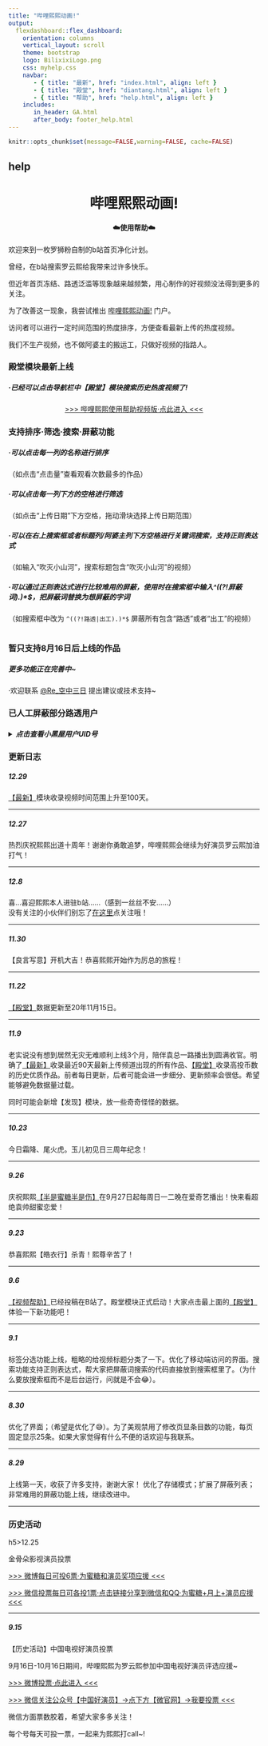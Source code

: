 ```yaml
---
title: "哔哩熙熙动画!"
output: 
  flexdashboard::flex_dashboard:
    orientation: columns
    vertical_layout: scroll
    theme: bootstrap
    logo: BilixixiLogo.png
    css: myhelp.css
    navbar:
       - { title: "最新", href: "index.html", align: left }
       - { title: "殿堂", href: "diantang.html", align: left }
       - { title: "帮助", href: "help.html", align: left }
    includes:
       in_header: GA.html
       after_body: footer_help.html
---
```


```r
knitr::opts_chunk$set(message=FALSE,warning=FALSE, cache=FALSE)
```




help {data-width=650}
-----------------------------------------------------------------------

<center>

<h1> 哔哩熙熙动画!</h1>
<h4>☁️使用帮助☁️</h4>

</center>

<div class="opening">

欢迎来到一枚罗狮粉自制的b站首页净化计划。

曾经，在b站搜索罗云熙给我带来过许多快乐。

但近年首页冻结、路透泛滥等现象越来越频繁，用心制作的好视频没法得到更多的关注。

为了改善这一现象，我尝试推出 [哔哩熙熙动画!](index.html) 门户。

访问者可以进行一定时间范围的热度排序，方便查看最新上传的热度视频。

我们不生产视频，也不做阿婆主的搬运工，只做好视频的指路人。



</div>

<a class="anchor" name="event"></a>


<!-- ### 限时活动·金骨朵影视演员投票 -->

<!-- <h5>即日起，哔哩熙熙为罗云熙参加金骨朵影视演员评选应援~</h5> -->

<!-- <center> -->

<!-- <a href='http://t.cn/AidCpSPZ' target='_blank' style="color:#B200B2;">\>\>\> 微博每日可投6票·为蜜糖和演员奖项应援 \<\<\<</a> -->

<!-- <a title='微信没法点击跳转，要自己搜索公众号哦！' tag='m' href='http://t.cn/EUCXefI' style="color:#B200B2;">\>\>\> 微信投票每日可各投1票·点击链接分享到微信和QQ·为蜜糖+月上+演员应援 \<\<\<</a> -->

<!-- </center> -->

<!-- 一起来为熙熙打call，期待云熙未来更多好作品! -->



### 殿堂模块最新上线

<h5>·已经可以点击导航栏中【殿堂】模块搜索历史热度视频了! </h5>

<center>

<a href='https://www.bilibili.com/video/BV1W54y1v7H7' target='_blank'>\>\>\> 哔哩熙熙使用帮助视频版·点此进入 \<\<\<</a>

</center>



### 支持排序·筛选·搜索·屏蔽功能

<h5>·可以点击每一列的名称进行排序 </h5>

（如点击“点击量”查看观看次数最多的作品）

<h5>·可以点击每一列下方的空格进行筛选</h5>

（如点击“上传日期”下方空格，拖动滑块选择上传日期范围）

<h5>·可以在右上搜索框或者标题列/阿婆主列下方空格进行关键词搜索，支持正则表达式</h5>

（如输入“吹灭小山河”，搜索标题包含“吹灭小山河”的视频）  

<h5>·可以通过正则表达式进行比较难用的屏蔽，使用时在搜索框中输入^((?!屏蔽词).)*$，把屏蔽词替换为想屏蔽的字词</h5>

（如搜索框中改为 `^((?!路透|出工).)*$` 屏蔽所有包含“路透”或者“出工”的视频）


```r

```


### 暂只支持8月16日后上线的作品

<h5>更多功能正在完善中~</h5>

·欢迎联系 [\@Re_空中三日](https://www.weibo.com/6722029638/) 提出建议或技术支持~


### 已人工屏蔽部分路透用户 

<h5><details><summary>点击查看小黑屋用户UID号</summary> 

`r as.character(scan("docs/LittleBlackRoom.txt"))`

</details> </h5>


### 更新日志

<h5>12.29</h5>

[【最新】](index.html)模块收录视频时间范围上升至100天。

---

<h5>12.27</h5>

热烈庆祝熙熙出道十周年！谢谢你勇敢追梦，哔哩熙熙会继续为好演员罗云熙加油打气！


---



<h5>12.8</h5>

喜…喜迎熙熙本人进驻b站……（感到一丝丝不安……）   
没有关注的小伙伴们别忘了<a href="https://space.bilibili.com/82573406">在这里</a>点关注哦！

---


<h5>11.30</h5>

【良言写意】开机大吉！恭喜熙熙开始作为厉总的旅程！

---

<h5>11.22</h5>

[【殿堂】](diantang.html)数据更新至20年11月15日。

---


<h5>11.9</h5>

老实说没有想到居然无灾无难顺利上线3个月，陪伴袁总一路播出到圆满收官。明确了[【最新】](index.html)收录最近90天最新上传频道出现的所有作品、[【殿堂】](diantang.html)收录高投币数的历史优质作品。前者每日更新，后者可能会进一步细分、更新频率会很低。希望能够避免数据量过载。

同时可能会新增【发现】模块，放一些奇奇怪怪的数据。

---


<h5>10.23</h5>

今日霜降、尾火虎。玉儿初见日三周年纪念！

---

<h5>9.26</h5>

庆祝熙熙[【半是蜜糖半是伤】](https://so.iqiyi.com/so/q_%E5%8D%8A%E6%98%AF%E8%9C%9C%E7%B3%96%E5%8D%8A%E6%98%AF%E4%BC%A4?source=input&sr=10577515516871950)在9月27日起每周日一二晚在爱奇艺播出！快来看超绝袁帅甜蜜恋爱！

---

<h5>9.23</h5>

恭喜熙熙【皓衣行】杀青！熙尊辛苦了！

---

<h5>9.6</h5>

[【视频帮助】](https://www.bilibili.com/video/BV1W54y1v7H7)已经投稿在B站了。殿堂模块正式启动！大家点击最上面的[【殿堂】](diantang.html)体验一下新功能吧！

---

<h5>9.1</h5>

标签分选功能上线，粗略的给视频标题分类了一下。优化了移动端访问的界面。搜索功能支持正则表达式，帮大家把屏蔽词搜索的代码直接放到搜索框里了。（为什么要放搜索框而不是后台运行，问就是不会😂）。

---

<h5>8.30</h5>

优化了界面；（希望是优化了😅）。为了美观禁用了修改页显条目数的功能，每页固定显示25条。如果大家觉得有什么不便的话欢迎与我联系。

---


<h5>8.29</h5>

上线第一天，收获了许多支持，谢谢大家！
优化了存储模式；扩展了屏蔽列表；非常难用的屏蔽功能上线，继续改进中。




---

### 历史活动




h5>12.25</h5>

金骨朵影视演员投票

<a href='http://t.cn/AidCpSPZ' target='_blank' >\>\>\> 微博每日可投6票·为蜜糖和演员奖项应援 \<\<\<</a>

<a title='微信没法点击跳转，要自己搜索公众号哦！' tag='m' href='http://t.cn/EUCXefI' >\>\>\> 微信投票每日可各投1票·点击链接分享到微信和QQ·为蜜糖+月上+演员应援 \<\<\<</a>

---


<h5>9.15</h5>

【历史活动】中国电视好演员投票

9月16日-10月16日期间，哔哩熙熙为罗云熙参加中国电视好演员评选应援~

<a href='http://t.cn/A64CCNGo' target='_blank'>\>\>\> 微博投票·点此进入 \<\<\<</a>

<a title='微信没法点击跳转，要自己搜索公众号哦！' tag='m' href='#event'>\>\>\> 微信关注公众号【中国好演员】→点下方【微官网】→我要投票 \<\<\<</a>


微信方面票数胶着，希望大家多多关注！

每个号每天可投一票，一起来为熙熙打call~!

<!-- ### 限时活动·中国电视好演员投票 -->

<!-- <h5>9月16日-10月16日期间，哔哩熙熙为罗云熙参加中国电视好演员评选应援~</h5> -->

<!-- <center> -->

<!-- <a href='http://t.cn/A64CCNGo' target='_blank'>\>\>\> 微博投票·点此进入 \<\<\<</a> -->

<!-- <a title='微信没法点击跳转，要自己搜索公众号哦！' tag='m' href='#event'>\>\>\> 微信关注公众号【中国好演员】→点下方【微官网】→我要投票 \<\<\<</a> -->

<!-- </center> -->

<!-- 微信方面票数胶着，希望大家多多关注！ -->

<!-- 每个号每天可投一票，一起来为熙熙打call~! -->
